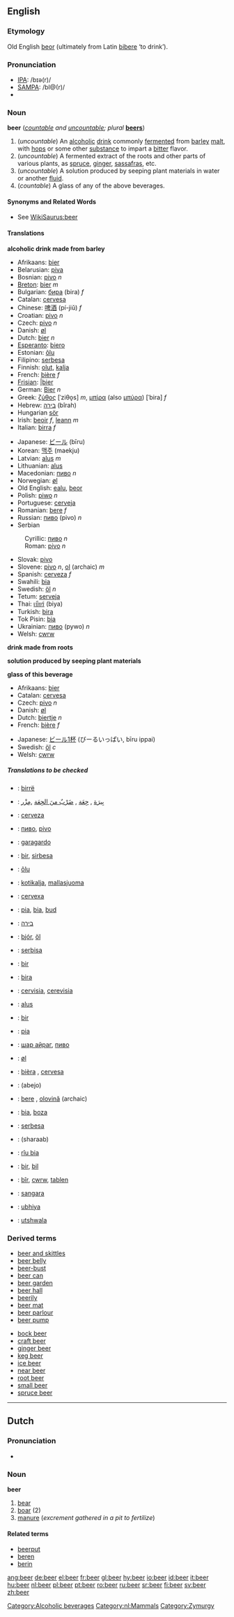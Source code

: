 {{wikipedia}}
==English==

===Etymology===
Old English [[beor]] (ultimately from Latin [[bibere]] ‘to drink’).

===Pronunciation===
*[[IPA]]: /bɪə(r)/
*[[SAMPA]]: /bI@(r)/
*{{audio|en-us-beer.ogg|Audio (US)}}

===Noun===
'''beer''' (''[[countable]] and [[uncountable]]; plural'' '''[[beers]]''')

#(''uncountable'') An [[alcoholic]] [[drink]] commonly [[ferment]]ed from [[barley]] [[malt]], with [[hop]]s or some other [[substance]] to impart a [[bitter]] flavor.
#(''uncountable'') A fermented extract of the roots and other parts of various plants, as [[spruce]], [[ginger]], [[sassafras]], etc.
#(''uncountable'') A solution produced by seeping plant materials in water or another [[fluid]].
#(''countable'') A glass of any of the above beverages.

====Synonyms and Related Words====
*See [[WikiSaurus:beer]]

====Translations====
'''alcoholic drink made from barley'''
{{top}}
*Afrikaans: [[bier#Afrikaans|bier]]
*Belarusian: [[piva]]
*Bosnian: [[pivo#Bosnian|pivo]] ''n''
*[[Breton]]: [[bier#Breton|bier]] ''m''
*Bulgarian: [[бира]] (bira) ''f''
*Catalan: [[cervesa]]
*Chinese: [[啤酒]] (pí-jiǔ) ''f''
*Croatian: [[pivo#Croatian|pivo]] ''n''
*Czech: [[pivo]] ''n''
*Danish: [[øl]] {{c}}
*Dutch: [[bier#Dutch|bier]] ''n''
*[[Esperanto]]: [[biero]]
*Estonian: [[õlu]]
*Filipino: [[serbesa]]
*Finnish: [[olut]], [[kalja]]
*French: [[bière]] ''f''
*[[Frisian]]: [[bier#Frisian||bier]]
*German: [[Bier#German|Bier]] ''n''
*Greek: [[ζύθος]] [ˈziθo̞s] ''m'', [[μπίρα]] (also [[μπύρα]]) [ˈbira] ''f''
*Hebrew: [[בירה]] (bîrah)
*Hungarian [[sör]]
*Irish: [[beoir]] ''f'', [[leann]] ''m''
*Italian: [[birra]] ''f''
{{mid}}
*Japanese: [[ビール]] (bīru)
*Korean: [[맥주]] (maekju)
*Latvian: [[alus]] ''m''
*Lithuanian: [[alus]]
*Macedonian: [[пиво#Macedonian|пиво]] ''n''
*Norwegian: [[øl]]
*Old English: [[ealu]], [[beor]]
*Polish: [[piwo]] ''n''
*Portuguese: [[cerveja]]
*Romanian: [[bere]] ''f''
*Russian: [[пиво]] (pivo) ''n''
*Serbian
:Cyrillic: [[пиво#Serbian|пиво]] ''n''
:Roman: [[pivo#Serbian|pivo]] ''n''
*Slovak: [[pivo]]
*Slovene: [[pivo]] ''n'', [[ol]] (archaic) ''m''
*Spanish: [[cerveza]] ''f''
*Swahili: [[bia]]
*Swedish: [[öl]] ''n''
*Tetum: [[serveja]]
*Thai: [[เบียร์]] (biya)
*Turkish: [[bira]]
*Tok Pisin: [[bia]]
*Ukrainian: [[пиво]] (pywo) ''n''
*Welsh: [[cwrw]]
{{bottom}}

'''drink made from roots'''
{{top}}
{{mid}}
{{bottom}}

'''solution produced by seeping plant materials'''
{{top}}
{{mid}}
{{bottom}}

'''glass of this beverage'''
{{top}}
*Afrikaans: [[bier#Afrikaans|bier]]
*Catalan: [[cervesa]]
*Czech: [[pivo]] ''n''
*Danish: [[øl]] {{c}}
*Dutch: [[biertje]] ''n''
*French: [[bière]] ''f''
{{mid}}
*Japanese: [[ビール1杯]] (びーるいっぱい, bīru ippai)
*Swedish: [[öl]] ''c''
*Welsh: [[cwrw]]
{{bottom}}

=====Translations to be checked=====
<!--Remove this section once all of the translations below have been moved into the tables above.-->
{{checktrans}}

*{{ttbc|Albanian}}: [[birrë]]
*{{ttbc|Arabic}}: [[بيرة|بِيرَة]] , [[جعة|جِعَة]] , [[ضرب من الجعة|ضَرْبٌ منَ الجِعَة]] ,[[مزر|مِزْر]] 
*{{ttbc|Asturian}}: [[cerveza]]
*{{ttbc|Azeri}}: [[пиво]], [[pivo]] 
*{{ttbc|Basque}}: [[garagardo]]
*{{ttbc|Cebuano}}: [[bir]], [[sirbesa]]
*{{ttbc|Estonian}}: [[õlu]]
*{{ttbc|Finnish}}: [[kotikalja]], [[mallasjuoma]]
*{{ttbc|Galician}}: [[cervexa]]
*{{ttbc|Hawaiian}}: [[pia]], [[bia]], [[bud]] 
*{{ttbc|Hebrew}}: [[בירה]] {{f}}
*{{ttbc|Icelandic}}: [[bjór]], [[öl]]
*{{ttbc|Ilongo}}: [[serbisa]]
*{{ttbc|Indonesian}}: [[bir]]
*{{ttbc|Interlingua}}: [[bira]]
*{{ttbc|Latin}}: [[cervisia]], [[cerevisia]]
*{{ttbc|Lithuanian}}: [[alus]]
*{{ttbc|Malay}}: [[bir]]
*{{ttbc|Maori}}: [[pia#Maori|pia]]
*{{ttbc|Mongolian}}: [[шар айраг]], [[пиво]]
*{{ttbc|Norwegian}}: [[øl]]
*{{ttbc|Occitan}}: [[bièra]] {{f}}, [[cervesa]] {{f}} 
*{{ttbc|Persian}}: {{FAchar|[[ابجو|آبجو]]}} (abejo)
*{{ttbc|Romanian}}: [[bere#Romanian|bere]] {{f}}, [[olovină]] {{f}} (archaic)
*{{ttbc|Swahili}}: [[bia]], [[boza]]
*{{ttbc|Tagalog}}: [[serbesa]]
*{{ttbc|Urdu}}: (sharaab)
*{{ttbc|Vietnamese}}: [[r­îu bia]]
*{{ttbc|Volapük}}: [[bir]], [[bil]]
*{{ttbc|Welsh}}: [[bîr]], [[cwrw]], [[tablen]]
*{{ttbc|Wolof}}: [[sangara]]
*{{ttbc|Xhosa}}: [[ubhiya]]
*{{ttbc|Zulu}}: [[utshwala]]

===Derived terms===
{{top}}
*[[beer and skittles]]
*[[beer belly]]
*[[beer-bust]]
*[[beer can]]
*[[beer garden]]
*[[beer hall]]
*[[beerily]]
*[[beer mat]]
*[[beer parlour]]
*[[beer pump]]
{{mid}}
*[[bock beer]]
*[[craft beer]]
*[[ginger beer]]
*[[keg beer]]
*[[ice beer]]
*[[near beer]]
*[[root beer]]
*[[small beer]]
*[[spruce beer]]
{{bottom}}

[[Category:Alcoholic beverages]]

----

==Dutch==
[[Category:nl:Mammals]]
===Pronunciation===
*{{IPA|/bɛ:r/}}

===Noun===
{{nl-noun|beren|beertje}}
'''beer''' {{m}}
#[[bear|bear]]
#[[boar|boar]] (2)
#[[manure|manure]] (''excrement gathered in a pit to fertilize'')

====Related terms====
*[[beerput]]
*[[beren]] {{pos v}}
*[[berin]]

[[Category:Zymurgy]]

[[ang:beer]]
[[de:beer]]
[[el:beer]]
[[fr:beer]]
[[gl:beer]]
[[hy:beer]]
[[io:beer]]
[[id:beer]]
[[it:beer]]
[[hu:beer]]
[[nl:beer]]
[[pl:beer]]
[[pt:beer]]
[[ro:beer]]
[[ru:beer]]
[[sr:beer]]
[[fi:beer]]
[[sv:beer]]
[[zh:beer]]